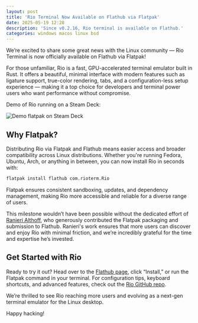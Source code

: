 ```yaml
---
layout: post
title: 'Rio Terminal Now Available on Flathub via Flatpak'
date: 2025-05-19 12:28
description: 'Since v0.2.16, Rio terminal is available on Flathub.'
categories: windows macos linux bsd
---
```


We’re excited to share some great news with the Linux community — Rio Terminal is now officially available on Flathub via Flatpak!

For those unfamiliar, Rio is a fast, GPU-accelerated terminal emulator built in Rust. It offers a beautiful, minimal interface with modern features such as ligature support, true-color rendering, tabs, and a configuration-less setup experience — making it a top choice for developers and terminal power users who want performance without compromise.

Demo of Rio running on a Steam Deck:

![Demo flatpak on Steam Deck](/assets/demos/demo-flatpak-steamdeck.jpg)

## Why Flatpak?

Distributing Rio via Flatpak and Flathub means easier access and broader compatibility across Linux distributions. Whether you're running Fedora, Ubuntu, Arch, or anything in between, you can now install Rio in seconds with:

```bash
flatpak install flathub com.rioterm.Rio
```

Flatpak ensures consistent sandboxing, updates, and dependency management, making Rio more accessible and reliable for a diverse range of users.

This milestone wouldn’t have been possible without the dedicated effort of [Ranieri Althoff](https://github.com/ranisalt), who generously contributed the Flatpak packaging and submission to Flathub. Ranieri's work ensures that more users can discover and enjoy Rio with minimal friction, and we’re incredibly grateful for the time and expertise he’s invested.

## Get Started with Rio

Ready to try it out? Head over to the [Flathub page](https://flathub.org/apps/com.rioterm.Rio), click “Install,” or run the Flatpak command in your terminal. For configuration tips, keyboard shortcuts, and advanced features, check out the [Rio GitHub repo](https://github.com/raphamorim/rio).

We’re thrilled to see Rio reaching more users and evolving as a next-gen terminal emulator for the Linux desktop.

Happy hacking!
